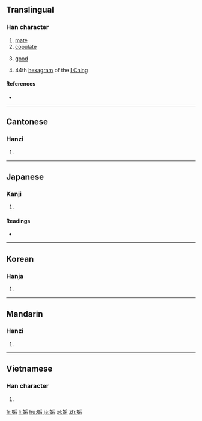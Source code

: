 ==Translingual==

===Han character===
{{Han char|rn=38|rad=女|as=06|sn=9|four=4246<sub>1</sub>|canj=女竹一口 (VHMR)|ids=⿰[[女]][[后]]}}

# [[mate]]
# [[copulate]]
# {{context|adjective|lang=mul}} [[good]]
# 44th [[hexagram]] of the [[I Ching]]

====References====
* {{Han ref|kx=0260.080|dkj=06215|dj=0526.070|hdz=21045.160|uh=59E4|ud=23012|bh=CE6C|bd=52844}}

----

==Cantonese==

===Hanzi===
{{yue-hanzi|jyut=gau3|y=gau3}}

# {{defn|lang=yue|sort=女06}}

----

==Japanese==

===Kanji===
{{ja-kanji|grade=|rs=女06}}

# {{defn|lang=ja|sort=女06}}

====Readings====
* {{ja-readings|on=[[こう]] (kō), [[く]] (ku)|kun=[[あう]] (au), [[みめよい]] (mimeyoi), [[みにくい]] (minikui)}}

----

==Korean==

===Hanja===
{{ko-hanja|hangeul=구|rv=gu|mr=ku}}

# {{defn|lang=ko|sort=女06}}

----

==Mandarin==

===Hanzi===
{{cmn-hanzi|pin=[[gòu]] ([[gou4]]), [[lǎo]] ([[lao3]])|wg=kou<sup>4</sup>, lao<sup>3</sup>}}

# {{defn|lang=cmn|sort=女06}}

----

==Vietnamese==

===Han character===
{{vi-hantu|[[cạu]]|rs=女06}}

# {{defn|lang=vi|sort=女06}}

[[fr:姤]]
[[li:姤]]
[[hu:姤]]
[[ja:姤]]
[[pl:姤]]
[[zh:姤]]